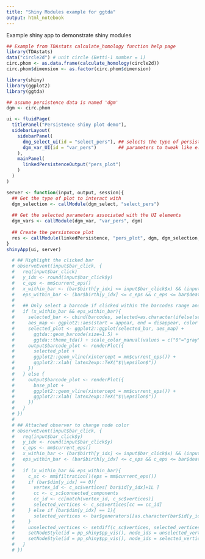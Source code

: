 ```yaml
---
title: "Shiny Modules example for ggtda"
output: html_notebook
---
```


Example shiny app to demonstrate shiny modules

```r
## Example from TDAstats calculate_homology function help page
library(TDAstats)
data("circle2d") # unit circle (Betti-1 number = 1)
circ.phom <- as.data.frame(calculate_homology(circle2d))
circ.phom$dimension <- as.factor(circ.phom$dimension)
```

```r
library(shiny)
library(ggplot2)
library(ggtda)

## assume persistence data is named 'dgm' 
dgm <- circ.phom

ui <- fluidPage(
  titlePanel("Persistence shiny plot demo"), 
  sidebarLayout(
    sidebarPanel(
      dmg_select_ui(id = "select_pers"), ## selects the type of persistence plot to show
      dgm_var_UI(id = "var_pers")        ## parameters to tweak like e.g. noise threshold 
    ), 
    mainPanel(
      linkedPersistenceOutput("pers_plot")
    )
  )
)

server <- function(input, output, session){
  ## Get the type of plot to interact with  
  dgm_selection <- callModule(dgm_select, "select_pers")
  
  ## Get the selected parameters associated with the UI elements
  dgm_vars <- callModule(dgm_var, "var_pers", dgm)
  
  ## Create the persistence plot
  res <- callModule(linkedPersistence, "pers_plot", dgm, dgm_selection, dgm_vars)
}
shinyApp(ui, server)
```



```r
  # ## Highlight the clicked bar
  # observeEvent(input$bar_click, {
  #   req(input$bar_click)
  #   y_idx <- round(input$bar_click$y)
  #   c_eps <- mm$current_eps()
  #   x_within_bar <- (bar$birth[y_idx] <= input$bar_click$x) && (input$bar_click$x <= bar$death[y_idx])
  #   eps_within_bar <- (bar$birth[y_idx] <= c_eps && c_eps <= bar$death[y_idx])
  #   
  #   ## Only select a barcode if clicked within the barcodes range and the filtration state allows it
  #   if (x_within_bar && eps_within_bar){
  #     selected_bar <- cbind(barcodes, selected=as.character(ifelse(seq(length(bar$id)) == y_idx, 1L, 0L)))
  #     aes_map <- ggplot2::aes(start = appear, end = disappear, color = selected, group=id_)
  #     selected_plot <- ggplot2::ggplot(selected_bar, aes_map) +
  #       ggtda::geom_barcode(size=1.5) +
  #       ggtda::theme_tda() + scale_color_manual(values = c("0"="gray", "1"="red")) 
  #     output$barcode_plot <- renderPlot({ 
  #       selected_plot + 
  #       ggplot2::geom_vline(xintercept = mm$current_eps()) + 
  #       ggplot2::xlab( latex2exp::TeX("$\\epsilon$")) 
  #     })
  #   } else {
  #     output$barcode_plot <- renderPlot({ 
  #       base_plot + 
  #       ggplot2::geom_vline(xintercept = mm$current_eps()) + 
  #       ggplot2::xlab( latex2exp::TeX("$\\epsilon$"))
  #     }) 
  #   }
  # })
  # 
  # ## Attached observer to change node color
  # observeEvent(input$bar_click, {
  #   req(input$bar_click$y)
  #   y_idx <- round(input$bar_click$y)
  #   c_eps <- mm$current_eps()
  #   x_within_bar <- (bar$birth[y_idx] <= input$bar_click$x) && (input$bar_click$x <= bar$death[y_idx])
  #   eps_within_bar <- (bar$birth[y_idx] <= c_eps && c_eps <= bar$death[y_idx])
  #   
  #   if (x_within_bar && eps_within_bar){
  #     c_sc <- mm$filtration()(eps = mm$current_eps())
  #     if (bar$dim[y_idx] == 0){
  #       vertex_id <- c_sc$vertices[ bar$id[y_idx]+1L ]
  #       cc <- c_sc$connected_components
  #       cc_id <- cc[match(vertex_id, c_sc$vertices)]
  #       selected_vertices <- c_sc$vertices[cc == cc_id]
  #     } else if (bar$dim[y_idx] == 1){
  #       selected_vertices <- bar$generators[[as.character(bar$id[y_idx])]]
  #     }
  #     unselected_vertices <- setdiff(c_sc$vertices, selected_vertices)
  #     setNodeStyle(id = pp_shiny$pp_vis(), node_ids = unselected_vertices, color = rgb(0.6, 0.6, 0.6))
  #     setNodeStyle(id = pp_shiny$pp_vis(), node_ids = selected_vertices, color = rgb(1, 0, 0))
  #   }
  # })
```

